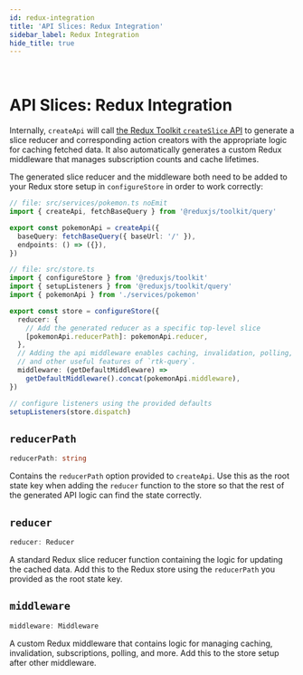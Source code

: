 ```yaml
---
id: redux-integration
title: 'API Slices: Redux Integration'
sidebar_label: Redux Integration
hide_title: true
---
```


&nbsp;

# API Slices: Redux Integration

Internally, `createApi` will call [the Redux Toolkit `createSlice` API](https://redux-toolkit.js.org/api/createSlice) to generate a slice reducer and corresponding action creators with the appropriate logic for caching fetched data. It also automatically generates a custom Redux middleware that manages subscription counts and cache lifetimes.

The generated slice reducer and the middleware both need to be added to your Redux store setup in `configureStore` in order to work correctly:

```ts title="src/store.ts"
// file: src/services/pokemon.ts noEmit
import { createApi, fetchBaseQuery } from '@reduxjs/toolkit/query'

export const pokemonApi = createApi({
  baseQuery: fetchBaseQuery({ baseUrl: '/' }),
  endpoints: () => ({}),
})

// file: src/store.ts
import { configureStore } from '@reduxjs/toolkit'
import { setupListeners } from '@reduxjs/toolkit/query'
import { pokemonApi } from './services/pokemon'

export const store = configureStore({
  reducer: {
    // Add the generated reducer as a specific top-level slice
    [pokemonApi.reducerPath]: pokemonApi.reducer,
  },
  // Adding the api middleware enables caching, invalidation, polling,
  // and other useful features of `rtk-query`.
  middleware: (getDefaultMiddleware) =>
    getDefaultMiddleware().concat(pokemonApi.middleware),
})

// configure listeners using the provided defaults
setupListeners(store.dispatch)
```

## `reducerPath`

```ts no-transpile
reducerPath: string
```

Contains the `reducerPath` option provided to `createApi`. Use this as the root state key when adding the `reducer` function to the store so that the rest of the generated API logic can find the state correctly.

## `reducer`

```ts no-transpile
reducer: Reducer
```

A standard Redux slice reducer function containing the logic for updating the cached data. Add this to the Redux store using the `reducerPath` you provided as the root state key.

## `middleware`

```ts no-transpile
middleware: Middleware
```

A custom Redux middleware that contains logic for managing caching, invalidation, subscriptions, polling, and more. Add this to the store setup after other middleware.
